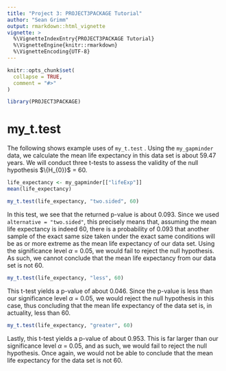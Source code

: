 ```yaml
---
title: "Project 3: PROJECT3PACKAGE Tutorial"
author: "Sean Grimm"
output: rmarkdown::html_vignette
vignette: >
  %\VignetteIndexEntry{PROJECT3PACKAGE Tutorial}
  %\VignetteEngine{knitr::rmarkdown}
  %\VignetteEncoding{UTF-8}
---
```


```r
knitr::opts_chunk$set(
  collapse = TRUE,
  comment = "#>"
)
```

```r
library(PROJECT3PACKAGE)
```

# my_t.test

The following shows example uses of ```my_t.test``` . Using the ```my_gapminder``` data, we calculate the mean life expectancy in this data set is about 59.47 years. We will conduct three t-tests to assess the validity of the null hypothesis $\{H_{0}}$ = 60.

```r
life_expectancy <- my_gapminder[["lifeExp"]]
mean(life_expectancy)
```

```r
my_t.test(life_expectancy, "two.sided", 60)
```

In this test, we see that the returned p-value is about 0.093. Since we used ```alternative = "two.sided"```, this precisely means that, assuming the mean life expectancy is indeed 60, there is a probability of 0.093 that another sample of the exact same size taken under the exact same conditions will be as or more extreme as the mean life expectancy of our data set. Using the significance level $\alpha$ = 0.05, we would fail to reject the null hypothesis. As such, we cannot conclude that the mean life expectancy from our data set is not 60.

```r
my_t.test(life_expectancy, "less", 60)
```

This t-test yields a p-value of about 0.046. Since the p-value is less than our significance level $\alpha$ = 0.05, we would reject the null hypothesis in this case, thus concluding that the mean life expectancy of the data set is, in actuality, less than 60.

```r
my_t.test(life_expectancy, "greater", 60)
```

Lastly, this t-test yields a p-value of about 0.953. This is far larger than our significance level $\alpha$ = 0.05, and as such, we would fail to reject the null hypothesis. Once again, we would not be able to conclude that the mean life expectancy for the data set is not 60.
